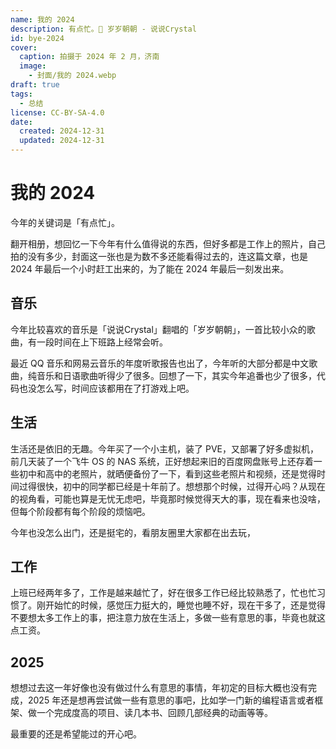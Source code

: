 ```yaml
---
name: 我的 2024
description: 有点忙。🎵 岁岁朝朝 - 说说Crystal
id: bye-2024
cover:
  caption: 拍摄于 2024 年 2 月，济南
  image:
    - 封面/我的 2024.webp
draft: true
tags:
  - 总结
license: CC-BY-SA-4.0
date:
  created: 2024-12-31
  updated: 2024-12-31
---
```



# 我的 2024

今年的关键词是「有点忙」。

翻开相册，想回忆一下今年有什么值得说的东西，但好多都是工作上的照片，自己拍的没有多少，封面这一张也是为数不多还能看得过去的，连这篇文章，也是 2024 年最后一个小时赶工出来的，为了能在 2024 年最后一刻发出来。

## 音乐

今年比较喜欢的音乐是「说说Crystal」翻唱的「岁岁朝朝」，一首比较小众的歌曲，有一段时间在上下班路上经常会听。

<Music
  title="岁岁朝朝"
  description="Cover 夏语遥、心华 / 2024 虚拟歌手贺岁纪单品"
  artist="说说Crystal"
  album="岁岁朝朝（说说 Ver.）"
  src="音乐/岁岁朝朝 - 说说Crystal.mp3"
  cover="音乐/岁岁朝朝 - 说说Crystal.webp"
/>

最近 QQ 音乐和网易云音乐的年度听歌报告也出了，今年听的大部分都是中文歌曲，纯音乐和日语歌曲听得少了很多。回想了一下，其实今年追番也少了很多，代码也没怎么写，时间应该都用在了打游戏上吧。

## 生活

生活还是依旧的无趣。今年买了一个小主机，装了 PVE，又部署了好多虚拟机，前几天装了一个飞牛 OS 的 NAS 系统，正好想起来旧的百度网盘账号上还存着一些初中和高中的老照片，就晒便备份了一下，看到这些老照片和视频，还是觉得时间过得很快，初中的同学都已经是十年前了。想想那个时候，过得开心吗？从现在的视角看，可能也算是无忧无虑吧，毕竟那时候觉得天大的事，现在看来也没啥，但每个阶段都有每个阶段的烦恼吧。

今年也没怎么出门，还是挺宅的，看朋友圈里大家都在出去玩，

## 工作

上班已经两年多了，工作是越来越忙了，好在很多工作已经比较熟悉了，忙也忙习惯了。刚开始忙的时候，感觉压力挺大的，睡觉也睡不好，现在干多了，还是觉得不要想太多工作上的事，把注意力放在生活上，多做一些有意思的事，毕竟也就这点工资。

## 2025

想想过去这一年好像也没有做过什么有意思的事情，年初定的目标大概也没有完成，2025 年还是想再尝试做一些有意思的事吧，比如学一门新的编程语言或者框架、做一个完成度高的项目、读几本书、回顾几部经典的动画等等。

最重要的还是希望能过的开心吧。
